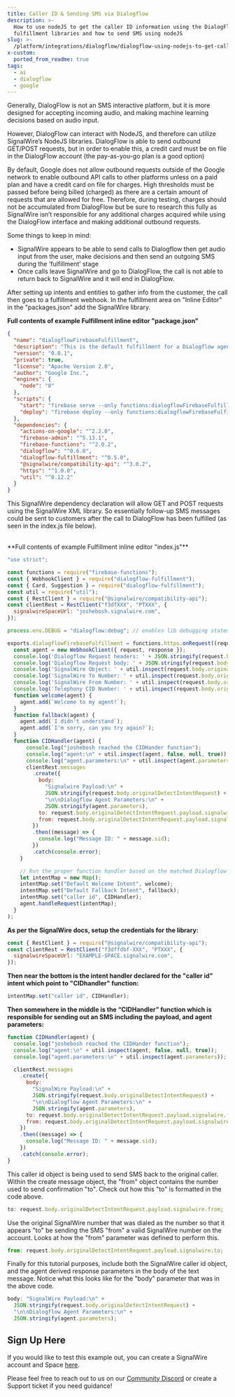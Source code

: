 ```yaml
---
title: Caller ID & Sending SMS via Dialogflow
description: >-
  How to use nodeJS to get the caller ID information using the DialogFlow
  fulfillment libraries and how to send SMS using nodeJS
slug: >-
  /platform/integrations/dialogflow/dialogflow-using-nodejs-to-get-caller-id-send-sms
x-custom:
  ported_from_readme: true
tags:
  - ai
  - dialogflow
  - google
---
```


Generally, DialogFlow is not an SMS interactive platform, but it is more designed for accepting incoming audio, and making machine learning decisions based on audio input.

However, DialogFlow can interact with NodeJS, and therefore can utilize SignalWire’s NodeJS libraries. DialogFlow is able to send outbound GET/POST requests, but in order to enable this, a credit card must be on file in the DialogFlow account (the pay-as-you-go plan is a good option)

By default, Google does not allow outbound requests outside of the Google network to enable outbound API calls to other platforms unless on a paid plan and have a credit card on file for charges. High thresholds must be passed before being billed (charged) as there are a certain amount of requests that are allowed for free. Therefore, during testing, charges should not be accumulated from DialogFlow but be sure to research this fully as SignalWire isn’t responsible for any additional charges acquired while using the DialogFlow interface and making additional outbound requests.

Some things to keep in mind:

- SignalWire appears to be able to send calls to Dialogflow then get audio input from the user, make decisions and then send an outgoing SMS during the ‘fulfillment’ stage
- Once calls leave SignalWire and go to DialogFlow, the call is not able to return back to SignalWire and it will end in DialogFlow.

After setting up intents and entities to gather info from the customer, the call then goes to a fulfillment webhook. In the fulfillment area on "Inline Editor" in the "packages.json" add the SignalWire library.

**Full contents of example Fulfillment inline editor "package.json"**

```json
{
  "name": "dialogflowFirebaseFulfillment",
  "description": "This is the default fulfillment for a Dialogflow agents using Cloud Functions for Firebase",
  "version": "0.0.1",
  "private": true,
  "license": "Apache Version 2.0",
  "author": "Google Inc.",
  "engines": {
    "node": "8"
  },
  "scripts": {
    "start": "firebase serve --only functions:dialogflowFirebaseFulfillment",
    "deploy": "firebase deploy --only functions:dialogflowFirebaseFulfillment"
  },
  "dependencies": {
    "actions-on-google": "^2.2.0",
    "firebase-admin": "^5.13.1",
    "firebase-functions": "^2.0.2",
    "dialogflow": "^0.6.0",
    "dialogflow-fulfillment": "^0.5.0",
    "@signalwire/compatibility-api": "^3.0.2",
    "https": "^1.0.0",
    "util": "^0.12.2"
  }
}
```

This SignalWire dependency declaration will allow GET and POST requests using the SignalWire XML library. So essentially follow-up SMS messages could be sent to customers after the call to DialogFlow has been fulfilled (as seen in the index.js file below).

<br />
**Full contents of example Fulfillment inline editor "index.js"**

```javascript
"use strict";

const functions = require("firebase-functions");
const { WebhookClient } = require("dialogflow-fulfillment");
const { Card, Suggestion } = require("dialogflow-fulfillment");
const util = require("util");
const { RestClient } = require("@signalwire/compatibility-api");
const clientRest = RestClient("f3dfXXX", "PTXXX", {
  signalwireSpaceUrl: "joshebosh.signalwire.com",
});

process.env.DEBUG = "dialogflow:debug"; // enables lib debugging statements

exports.dialogflowFirebaseFulfillment = functions.https.onRequest((request, response) => {
  const agent = new WebhookClient({ request, response });
  console.log('Dialogflow Request headers: ' + JSON.stringify(request.headers));
  console.log('Dialogflow Request body: ' + JSON.stringify(request.body));
  console.log('SignalWire Object: ' + util.inspect(request.body.originalDetectIntentRequest, false, null, false));
  console.log('SignalWire To Number: ' + util.inspect(request.body.originalDetectIntentRequest.payload.signalwire.to, false, null, false));
  console.log('SignalWire From Number: ' + util.inspect(request.body.originalDetectIntentRequest.payload.signalwire.from, false, null, false));
  console.log('Telephony CID Number: ' + util.inspect(request.body.originalDetectIntentRequest.payload.telephony.caller_id, false, null, false));
  function welcome(agent) {
    agent.add(`Welcome to my agent!`);
  }
  function fallback(agent) {
    agent.add(`I didn't understand`);
    agent.add(`I'm sorry, can you try again?`);
  }
  function CIDHandler(agent) {
      console.log("joshebosh reached the CIDHander function");
      console.log("agent:\n" + util.inspect(agent, false, null, true));
      console.log("agent.parameters:\n" + util.inspect(agent.parameters));
      clientRest.messages
        .create({
          body:
            "Signalwire Payload:\n" +
            JSON.stringify(request.body.originalDetectIntentRequest) +
            "\n\nDialogflow Agent Parameters:\n" +
            JSON.stringify(agent.parameters),
          to: request.body.originalDetectIntentRequest.payload.signalwire.from, // Send SMS to this number
          from: request.body.originalDetectIntentRequest.payload.signalwire.to, // From a valid SignalWire number
        })
        .then((message) => {
          console.log("Message ID: " + message.sid);
        })
        .catch(console.error);
    }

    // Run the proper function handler based on the matched Dialogflow intent name
    let intentMap = new Map();
    intentMap.set("Default Welcome Intent", welcome);
    intentMap.set("Default Fallback Intent", fallback);
    intentMap.set("caller id", CIDHandler);
    agent.handleRequest(intentMap);
  }
);
```

**As per the SignalWire docs, setup the credentials for the library:**

```javascript
const { RestClient } = require("@signalwire/compatibility-api");
const clientRest = RestClient("f3dffdbf-XXX", "PTXXX", {
  signalwireSpaceUrl: "EXAMPLE-SPACE.signalwire.com",
});
```

**Then near the bottom is the intent handler declared for the "caller id" intent which point to "CIDhandler" function:**

```javascript
intentMap.set("caller id", CIDHandler);
```

**Then somewhere in the middle is the “CIDHandler” function which is responsible for sending out an SMS including the payload, and agent parameters:**

```javascript
function CIDHandler(agent) {
  console.log("joshebosh reached the CIDHander function");
  console.log("agent:\n" + util.inspect(agent, false, null, true));
  console.log("agent.parameters:\n" + util.inspect(agent.parameters));

  clientRest.messages
    .create({
      body:
        "SignalWire Payload:\n" +
        JSON.stringify(request.body.originalDetectIntentRequest) +
        "\n\nDialogflow Agent Parameters:\n" +
        JSON.stringify(agent.parameters),
      to: request.body.originalDetectIntentRequest.payload.signalwire.from, // Send SMS to this number
      from: request.body.originalDetectIntentRequest.payload.signalwire.to, // From a valid SignalWire number
    })
    .then((message) => {
      console.log("Message ID: " + message.sid);
    })
    .catch(console.error);
}
```

This caller id object is being used to send SMS back to the original caller. Within the create message object, the "from" object contains the number used to send confirmation "to". Check out how this "to" is formatted in the code above.

```javascript
to: request.body.originalDetectIntentRequest.payload.signalwire.from;
```

Use the original SignalWire number that was dialed as the number so that it appears "to" be sending the SMS "from" a valid SignalWire number on the account. Looks at how the "from" parameter was defined to perform this.

```javascript
from: request.body.originalDetectIntentRequest.payload.signalwire.to;
```

Finally for this tutorial purposes, include both the SignalWire caller id object, and the agent derived response parameters in the body of the text message. Notice what this looks like for the "body" parameter that was in the above code.

```javascript
body: "SignalWire Payload:\n" +
  JSON.stringify(request.body.originalDetectIntentRequest) +
  "\n\nDialogflow Agent Parameters:\n" +
  JSON.stringify(agent.parameters);
```

## Sign Up Here

If you would like to test this example out, you can create a SignalWire account and Space 
[here](https://m.signalwire.com/signups/new?s=1).

Please feel free to reach out to us on our [Community Discord](https://discord.com/invite/F2WNYTNjuF) or create a Support ticket if you need guidance!
